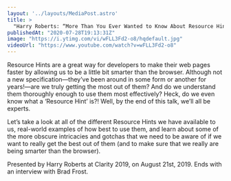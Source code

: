```yaml
---
layout: '../layouts/MediaPost.astro'
title: >
  "Harry Roberts: “More Than You Ever Wanted to Know About Resource Hints” — Clarity 2019"
publishedAt: "2020-07-28T19:13:31Z"
image: "https://i.ytimg.com/vi/wFLL3Fd2-o8/hqdefault.jpg"
videoUrl: "https://www.youtube.com/watch?v=wFLL3Fd2-o8"
---
```

Resource Hints are a great way for developers to make their web pages faster by allowing us to be a little bit smarter than the browser. Although not a new specification—they’ve been around in some form or another for years!—are we truly getting the most out of them? And do we understand them thoroughly enough to use them most effectively? Heck, do we even know what a ‘Resource Hint’ is?! Well, by the end of this talk, we’ll all be experts.

Let’s take a look at all of the different Resource Hints we have available to us, real-world examples of how best to use them, and learn about some of the more obscure intricacies and gotchas that we need to be aware of if we want to really get the best out of them (and to make sure that we really are being smarter than the browser).

Presented by Harry Roberts at Clarity 2019, on August 21st, 2019. Ends with an interview with Brad Frost.
